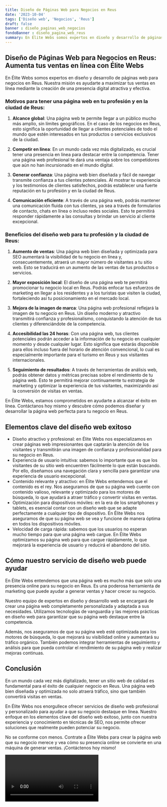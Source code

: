 ```yaml
---
title: Diseño de Páginas Web para Negocios en Reus
date: '2023-10-04'
tags: ['Diseño web', 'Negocios', 'Reus']
draft: false
banner : diseño_paginas_web_negocios
fondoBanner : diseño_pagina_web_reus
summary: En Élite Webs somos expertos en diseño y desarrollo de páginas web para negocios en Reus. Nuestra misión es ayudarte a maximizar tus ventas en línea mediante la creación de una presencia digital atractiva y efectiva.
---
```


## Diseño de Páginas Web para Negocios en Reus: Aumenta tus ventas en línea con Élite Webs

En Élite Webs somos expertos en diseño y desarrollo de páginas web para negocios en Reus. Nuestra misión es ayudarte a maximizar tus ventas en línea mediante la creación de una presencia digital atractiva y efectiva.

### Motivos para tener una página web en tu profesión y en la ciudad de Reus:

1. **Alcance global**: Una página web te permite llegar a un público mucho más amplio, sin límites geográficos. En el caso de los negocios en Reus, esto significa la oportunidad de llegar a clientes potenciales de todo el mundo que estén interesados en tus productos o servicios exclusivos de la ciudad.

2. **Competir en línea**: En un mundo cada vez más digitalizado, es crucial tener una presencia en línea para destacar entre la competencia. Tener una página web profesional te dará una ventaja sobre los competidores que aún no han incursionado en el mundo digital.

3. **Generar confianza**: Una página web bien diseñada y fácil de navegar transmite confianza a tus clientes potenciales. Al mostrar tu experiencia y los testimonios de clientes satisfechos, podrás establecer una fuerte reputación en tu profesión y en la ciudad de Reus.

4. **Comunicación eficiente**: A través de una página web, podrás mantener una comunicación fluida con tus clientes, ya sea a través de formularios de contacto, chats en línea o incluso redes sociales. Esto te permitirá responder rápidamente a las consultas y brindar un servicio al cliente excepcional.

### Beneficios del diseño web para tu profesión y la ciudad de Reus:

1. **Aumento de ventas**: Una página web bien diseñada y optimizada para SEO aumentará la visibilidad de tu negocio en línea y, consecuentemente, atraerá un mayor número de visitantes a tu sitio web. Esto se traducirá en un aumento de las ventas de tus productos o servicios.

2. **Mayor exposición local**: El diseño de una página web te permitirá promocionar tu negocio local en Reus. Podrás enfocar tus esfuerzos de marketing en llegar a los residentes y a los turistas que visiten la ciudad, fortaleciendo así tu posicionamiento en el mercado local.

3. **Mejora de la imagen de marca**: Una página web profesional reflejará la imagen de tu negocio en Reus. Un diseño moderno y atractivo transmitirá confianza y profesionalismo, conquistando la atención de tus clientes y diferenciándote de la competencia.

4. **Accesibilidad las 24 horas**: Con una página web, tus clientes potenciales podrán acceder a la información de tu negocio en cualquier momento y desde cualquier lugar. Esto significa que estarás disponible para ellos incluso fuera del horario de atención convencional, lo cual es especialmente importante para el turismo en Reus y sus visitantes internacionales.

5. **Seguimiento de resultados**: A través de herramientas de análisis web, podrás obtener datos y métricas precisas sobre el rendimiento de tu página web. Esto te permitirá mejorar continuamente tu estrategia de marketing y optimizar la experiencia de tus visitantes, maximizando así la conversión de visitas en ventas.

En Élite Webs, estamos comprometidos en ayudarte a alcanzar el éxito en línea. Contáctanos hoy mismo y descubre cómo podemos diseñar y desarrollar la página web perfecta para tu negocio en Reus.

<GifSeo />

<Cta />

## Elementos clave del diseño web exitoso

- Diseño atractivo y profesional: en Élite Webs nos especializamos en crear páginas web impresionantes que captarán la atención de los visitantes y transmitirán una imagen de confianza y profesionalidad para su negocio en Reus.
- Experiencia de usuario intuitiva: sabemos lo importante que es que los visitantes de su sitio web encuentren fácilmente lo que están buscando. Por ello, diseñamos una navegación clara y sencilla para garantizar una experiencia de usuario excepcional.
- Contenido relevante y atractivo: en Élite Webs entendemos que el contenido es el rey. Nos aseguramos de que su página web cuente con contenido valioso, relevante y optimizado para los motores de búsqueda, lo que ayudará a atraer tráfico y convertir visitas en ventas.
- Optimización para dispositivos móviles: en la era de los smartphones y tablets, es esencial contar con un diseño web que se adapte perfectamente a cualquier tipo de dispositivo. En Élite Webs nos aseguramos de que su página web se vea y funcione de manera óptima en todos los dispositivos móviles.
- Velocidad de carga rápida: sabemos que los usuarios no esperan mucho tiempo para que una página web cargue. En Élite Webs optimizamos su página web para que cargue rápidamente, lo que mejorará la experiencia de usuario y reducirá el abandono del sitio.

## Cómo nuestro servicio de diseño web puede ayudar

En Élite Webs entendemos que una página web es mucho más que solo una presencia online para su negocio en Reus. Es una poderosa herramienta de marketing que puede ayudar a generar ventas y hacer crecer su negocio. 

Nuestro equipo de expertos en diseño y desarrollo web se encargará de crear una página web completamente personalizada y adaptada a sus necesidades. Utilizamos tecnologías de vanguardia y las mejores prácticas en diseño web para garantizar que su página web destaque entre la competencia.

Además, nos aseguramos de que su página web esté optimizada para los motores de búsqueda, lo que mejorará su visibilidad online y aumentará su tráfico orgánico. También podemos integrar herramientas de seguimiento y análisis para que pueda controlar el rendimiento de su página web y realizar mejoras continuas.

## Conclusión

En un mundo cada vez más digitalizado, tener un sitio web de calidad es fundamental para el éxito de cualquier negocio en Reus. Una página web bien diseñada y optimizada no solo atraerá tráfico, sino que también convertirá visitas en ventas.

En Élite Webs nos enorgullece ofrecer servicios de diseño web profesional y personalizado para ayudar a que su negocio destaque en línea. Nuestro enfoque en los elementos clave del diseño web exitoso, junto con nuestra experiencia y conocimiento en técnicas de SEO, nos permite ofrecer soluciones que realmente pueden potenciar su negocio.

No se conforme con menos. Contrate a Élite Webs para crear la página web que su negocio merece y vea cómo su presencia online se convierte en una máquina de generar ventas. ¡Contáctenos hoy mismo!

<Video />

<CtaBot job='Negocios' city='Reus'/>

<Gmaps query='Reus+españa+maps' />